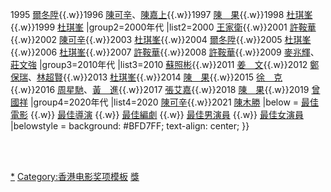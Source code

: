 {{Navbox with columns
|name = 香港電影評論學會大獎最佳導演
|title = {{{1|}}} [[香港電影評論學會大獎]][[香港電影評論學會大獎最佳導演|最佳導演]]
|titlestyle = background: #BFD7FF;
|group1=1990年代
|list1=1994 [[王家衛]]{{.w}}1995 [[爾冬陞]]{{.w}}1996 [[陳可辛]]、[[陳嘉上]]{{.w}}1997 [[陈果_(导演)|陳　果]]{{.w}}1998 [[杜琪峯]]{{.w}}1999  [[杜琪峯]]
|group2=2000年代
|list2=2000 [[王家衛]]{{.w}}2001 [[許鞍華]]{{.w}}2002 [[陳可辛]]{{.w}}2003 [[杜琪峯]]{{.w}}2004 [[爾冬陞]]{{.w}}2005 [[杜琪峯]]{{.w}}2006 [[杜琪峯]]{{.w}}2007 [[許鞍華]]{{.w}}2008 [[許鞍華]]{{.w}}2009 [[麥兆輝]]、[[莊文強]]
|group3=2010年代
|list3=2010 [[蘇照彬]]{{.w}}2011 [[姜文|姜　文]]{{.w}}2012 [[鄭保瑞]]、[[林超賢]]{{.w}}2013 [[杜琪峯]]{{.w}}2014 [[陈果_(导演)|陳　果]]{{.w}}2015 [[徐克|徐　克]]{{.w}}2016 [[周星馳]]、[[黃進 (導演)|黃　進]]{{.w}}2017 [[張艾嘉]]{{.w}}2018 [[陈果_(导演)|陳　果]]{{.w}}2019 [[曾國祥]]
|group4=2020年代
|list4=2020 [[陳可辛]]{{.w}}2021 [[陳木勝]]
|below  =  [[香港電影評論學會大獎最佳電影|最佳電影]] {{.w}} [[香港電影評論學會大獎最佳導演|最佳導演]] {{.w}} [[香港電影評論學會大獎最佳編劇|最佳編劇]] {{.w}} [[香港電影評論學會大獎最佳男演員|最佳男演員]] {{.w}} [[香港電影評論學會大獎最佳女演員|最佳女演員]]
|belowstyle = background: #BFD7FF; text-align: center; 
}}<noinclude>
 [[Category:香港電影評論學會大獎最佳導演得主|*]]
 [[Category:香港电影奖项模板]]
 [[Category:香港電影評論學會大獎|獎]]
</noinclude>
